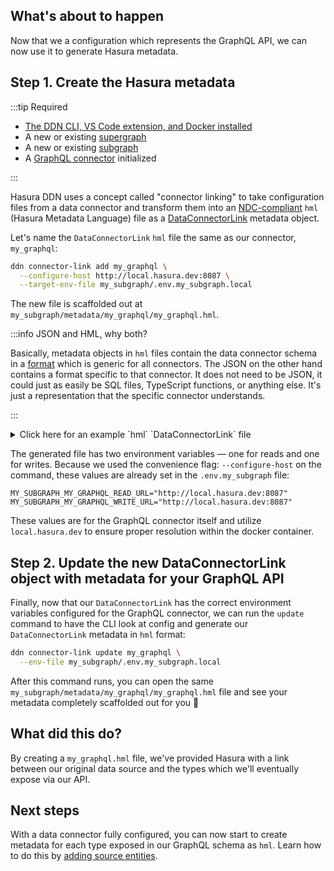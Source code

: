
## What's about to happen

Now that we a configuration which represents the GraphQL API, we can now use it to generate Hasura metadata.

<Thumbnail src="/img/get-started/ERD/create-metadata.png" alt="Create source metadata" width="1000px" />

## Step 1. Create the Hasura metadata

:::tip Required

- [The DDN CLI, VS Code extension, and Docker installed](/getting-started/build/00-prerequisites.mdx)
- A new or existing [supergraph](/getting-started/build/01-init-supergraph.mdx)
- A new or existing [subgraph](/getting-started/build/02-init-subgraph.mdx)
- A [GraphQL connector](/getting-started/build/03-connect-to-data/01-connect-a-source.mdx) initialized

:::

Hasura DDN uses a concept called "connector linking" to take configuration files from a data connector and transform
them into an [NDC-compliant](https://github.com/hasura/ndc-spec) `hml` (Hasura Metadata Language) file as a
[DataConnectorLink](/supergraph-modeling/data-connector-links/) metadata object.

Let's name the `DataConnectorLink` `hml` file the same as our connector, `my_graphql`:

```bash title="Run the following from the root of your project:"
ddn connector-link add my_graphql \
  --configure-host http://local.hasura.dev:8087 \
  --target-env-file my_subgraph/.env.my_subgraph.local
```

The new file is scaffolded out at `my_subgraph/metadata/my_graphql/my_graphql.hml`.

:::info JSON and HML, why both?

Basically, metadata objects in `hml` files contain the data connector schema in a
[format](https://github.com/hasura/ndc-spec) which is generic for all connectors. The JSON on the other hand contains a
format specific to that connector. It does not need to be JSON, it could just as easily be SQL files, TypeScript
functions, or anything else. It's just a representation that the specific connector understands.

:::

<details>
  <summary>Click here for an example `hml` `DataConnectorLink` file</summary>

```yaml
kind: DataConnectorLink
version: v1
definition:
  name: my_graphql
  url:
    readWriteUrls:
      read:
        valueFromEnv: MY_SUBGRAPH_MY_GRAPHQL_READ_URL
      write:
        valueFromEnv: MY_SUBGRAPH_MY_GRAPHQL_WRITE_URL
  schema:
    # This is read from the connector schema configuration
  argumentPresets:
    - argument: headers
      value:
        httpHeaders:
          forward:
            - X-Hasura-Admin-Secret
            - Authorization
          additional: {}
```

</details>

The generated file has two environment variables — one for reads and one for writes. Because we used the convenience
flag: `--configure-host` on the command, these values are already set in the `.env.my_subgraph` file:

```env title="Already set for you in .env.my_subgraph"
MY_SUBGRAPH_MY_GRAPHQL_READ_URL="http://local.hasura.dev:8087"
MY_SUBGRAPH_MY_GRAPHQL_WRITE_URL="http://local.hasura.dev:8087"
```

These values are for the GraphQL connector itself and utilize `local.hasura.dev` to ensure proper resolution within the
docker container.

## Step 2. Update the new DataConnectorLink object with metadata for your GraphQL API

Finally, now that our `DataConnectorLink` has the correct environment variables configured for the GraphQL connector, we
can run the `update` command to have the CLI look at config and generate our `DataConnectorLink` metadata in `hml`
format:

```bash
ddn connector-link update my_graphql \
  --env-file my_subgraph/.env.my_subgraph.local
```

After this command runs, you can open the same `my_subgraph/metadata/my_graphql/my_graphql.hml` file and see your
metadata completely scaffolded out for you 🎉

## What did this do?

By creating a `my_graphql.hml` file, we've provided Hasura with a link between our original data source and the types
which we'll eventually expose via our API.

## Next steps

With a data connector fully configured, you can now start to create metadata for each type exposed in our GraphQL schema
as `hml`. Learn how to do this by
[adding source entities](/getting-started/build/03-connect-to-data/03-add-source-entities.mdx).
